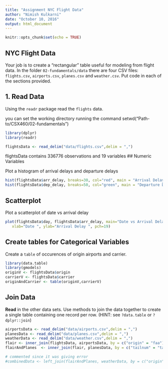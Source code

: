 ```yaml
---
title: "Assignment NYC Flight Data"
author: "Nimish Kulkarni"
date: "October 10, 2016"
output: html_document
---
```


```r
knitr::opts_chunk$set(echo = TRUE)
```

## NYC Flight Data

Your job is to create a "rectangular" table useful for modeling from flight data. In the folder `02-fundamentals/data` there are four CSV files: `flights.csv`, `airports.csv`, `planes.csv` and `weather.csv`.  Put code in each of the sections provided.

## 1. Read Data

Using the `readr` package read the `flights` data.

you can set the working directory running the command
setwd("Path-to/CSX460/02-fundamentals")

```r
library(dplyr)
library(readr)

flightsData <- read_delim("data/flights.csv",delim = ",")
```

flightsData contains 336776 observations and 19 variables
## Numeric Variables  

Plot a histogram of arrival delays and departure delays 

```r
hist(flightsData$arr_delay, breaks=30, col="red", main = "Arrival Delay Histogram")
hist(flightsData$dep_delay, breaks=50, col="green", main = "Departure Delay Histogram")
```

## Scatterplot

Plot a scatterplot of date vs arrival delay 

```r
plot(flightsData$day, flightsData$arr_delay, main="Date vs Arrival Delay",
   xlab="Date ", ylab="Arrival Delay ", pch=19) 
```



## Create tables for Categorical Variables

Create a `table` of occurences of origin airports and carrier.

```r
library(data.table)
library(gmodels)
originV <- flightsData$origin
carrierV <- flightsData$carrier
originAndCarrier <- table(originV,carrierV)
```


## Join Data

**Read** in the other data sets. Use methods to join the data together to create a single table containing one record per row.  (HINT: see `?data.table` or `?dplyr::join`)

```r
airportsData <- read_delim("data/airports.csv",delim = ",")
planesData <- read_delim("data/planes.csv",delim = ",")
weatherData <- read_delim("data/weather.csv",delim = ",")
flair <- inner_join(flightsData, airportsData, by = c("origin" = "faa"))
flairAndPlanes  <- inner_join(flair, planesData, by = c("tailnum" = "tailnum"))

# commented since it was giving error
#combinedData <- left_join(flairAndPlanes, weatherData, by = c("origin" = "origin"))
```



